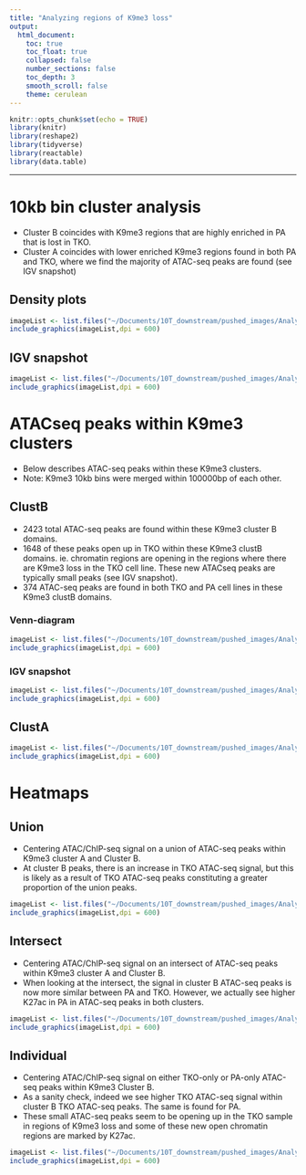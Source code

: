 ```yaml
---
title: "Analyzing regions of K9me3 loss"
output:
  html_document:
    toc: true
    toc_float: true
    collapsed: false
    number_sections: false
    toc_depth: 3
    smooth_scroll: false
    theme: cerulean
---
```


```r
knitr::opts_chunk$set(echo = TRUE)
library(knitr)
library(reshape2)
library(tidyverse)
library(reactable)
library(data.table)
```

---

# 10kb bin cluster analysis {.tabset}

<ul>
  <li>Cluster B coincides with K9me3 regions that are highly enriched in PA that is lost in TKO. </li>
  <li>Cluster A coincides with lower enriched K9me3 regions found in both PA and TKO, where we find the majority of ATAC-seq peaks are found (see IGV snapshot) </li>
</ul>

## Density plots
```r
imageList <- list.files("~/Documents/10T_downstream/pushed_images/Analyzing_K9me3_loss/10kb_cluster_analysis", pattern= "*.png", full.names=T)
include_graphics(imageList,dpi = 600)
```

## IGV snapshot
```r
imageList <- list.files("~/Documents/10T_downstream/pushed_images/Analyzing_K9me3_loss/IGV_snapshot", pattern= "*.png", full.names=T)
include_graphics(imageList,dpi = 600)
```

# ATACseq peaks within K9me3 clusters {.tabset}

<ul>
  <li>Below describes ATAC-seq peaks within these K9me3 clusters.</li>
  <li>Note: K9me3 10kb bins were merged within 100000bp of each other.</li>
</ul>

## ClustB {.tabset}
<ul>
  <li> 2423 total ATAC-seq peaks are found within these K9me3 cluster B domains. </li>
  <li> 1648 of these peaks open up in TKO within these K9me3 clustB domains. ie. chromatin regions are opening in the regions where there are K9me3 loss in the TKO cell line. These new ATACseq peaks are typically small peaks (see IGV snapshot).</li>
  <li>374 ATAC-seq peaks are found in both TKO and PA cell lines in these K9me3 clustB domains.</li>
</ul>

### Venn-diagram
```r
imageList <- list.files("~/Documents/10T_downstream/pushed_images/Analyzing_K9me3_loss/venn_diagrams/clustB", pattern= "*.png", full.names=T)
include_graphics(imageList,dpi = 600)
```

### IGV snapshot
```r
imageList <- list.files("~/Documents/10T_downstream/pushed_images/Analyzing_K9me3_loss/venn_diagrams/clustB/snapshot", pattern= "*.png", full.names=T)
include_graphics(imageList,dpi = 600)
```

## ClustA
```r
imageList <- list.files("~/Documents/10T_downstream/pushed_images/Analyzing_K9me3_loss/venn_diagrams/clustA", pattern= "*.png", full.names=T)
include_graphics(imageList,dpi = 600)
```

# Heatmaps {.tabset}

## Union

<ul>
  <li> Centering ATAC/ChIP-seq signal on a union of ATAC-seq peaks within K9me3 cluster A and Cluster B.</li>
  <li> At cluster B peaks, there is an increase in TKO ATAC-seq signal, but this is likely as a result of TKO ATAC-seq peaks constituting a greater proportion of the union peaks.</li>
</ul>
```r
imageList <- list.files("~/Documents/10T_downstream/pushed_images/Analyzing_K9me3_loss/heatmaps/union", pattern= "*.png", full.names=T)
include_graphics(imageList,dpi = 600)
```

## Intersect
<ul>
  <li> Centering ATAC/ChIP-seq signal on an intersect of ATAC-seq peaks within K9me3 cluster A and Cluster B.</li>
  <li> When looking at the intersect, the signal in cluster B ATAC-seq peaks is now more similar between PA and TKO. However, we actually see higher K27ac in PA in ATAC-seq peaks in both clusters. </li>
</ul>
```r
imageList <- list.files("~/Documents/10T_downstream/pushed_images/Analyzing_K9me3_loss/heatmaps/intersect", pattern= "*.png", full.names=T)
include_graphics(imageList,dpi = 600)
```

## Individual
<ul>
  <li> Centering ATAC/ChIP-seq signal on either TKO-only or PA-only ATAC-seq peaks within K9me3 Cluster B.</li>
  <li> As a sanity check, indeed we see higher TKO ATAC-seq signal within cluster B TKO ATAC-seq peaks. The same is found for PA.</li>
  <li> These small ATAC-seq peaks seem to be opening up in the TKO sample in regions of K9me3 loss and some of these new open chromatin regions are marked by K27ac.</li>
</ul>
```r
imageList <- list.files("~/Documents/10T_downstream/pushed_images/Analyzing_K9me3_loss/heatmaps/individual", pattern= "*.png", full.names=T)
include_graphics(imageList,dpi = 600)
```
